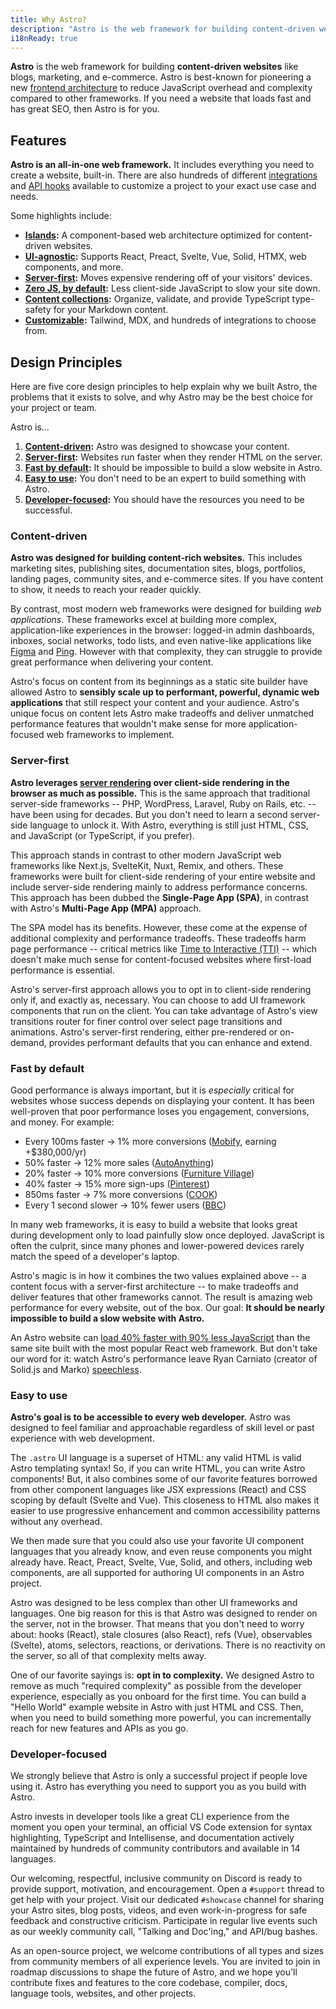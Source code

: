 ```yaml
---
title: Why Astro?
description: "Astro is the web framework for building content-driven websites like blogs, marketing, and e-commerce. Learn why Astro might be a good choice for your next website."
i18nReady: true
---
```


**Astro** is the web framework for building **content-driven websites** like blogs, marketing, and e-commerce. Astro is best-known for pioneering a new [frontend architecture](/en/concepts/islands/) to reduce JavaScript overhead and complexity compared to other frameworks. If you need a website that loads fast and has great SEO, then Astro is for you.

## Features

**Astro is an all-in-one web framework.** It includes everything you need to create a website, built-in. There are also hundreds of different [integrations](https://astro.build/integrations/) and [API hooks](/en/reference/integrations-reference/) available to customize a project to your exact use case and needs. 

Some highlights include:

- **[Islands](/en/concepts/islands/):** A component-based web architecture optimized for content-driven websites.
- **[UI-agnostic](/en/guides/framework-components/):** Supports React, Preact, Svelte, Vue, Solid, HTMX, web components, and more.
- **[Server-first](/en/basics/rendering/):** Moves expensive rendering off of your visitors' devices.
- **[Zero JS, by default](/en/basics/astro-components/):** Less client-side JavaScript to slow your site down.
- **[Content collections](/en/guides/content-collections/):** Organize, validate, and provide TypeScript type-safety for your Markdown content.
- **[Customizable](/en/guides/integrations-guide/):** Tailwind, MDX, and hundreds of integrations to choose from.

## Design Principles

Here are five core design principles to help explain why we built Astro, the problems that it exists to solve, and why Astro may be the best choice for your project or team.

Astro is...

1. **[Content-driven](#content-driven):** Astro was designed to showcase your content.
2. **[Server-first](#server-first):** Websites run faster when they render HTML on the server.
3. **[Fast by default](#fast-by-default):** It should be impossible to build a slow website in Astro.
4. **[Easy to use](#easy-to-use):** You don't need to be an expert to build something with Astro.
5. **[Developer-focused](#developer-focused):** You should have the resources you need to be successful.

### Content-driven

**Astro was designed for building content-rich websites.** This includes marketing sites, publishing sites, documentation sites, blogs, portfolios, landing pages, community sites, and e-commerce sites. If you have content to show, it needs to reach your reader quickly.

By contrast, most modern web frameworks were designed for building *web applications*. These frameworks excel at building more complex, application-like experiences in the browser: logged-in admin dashboards, inboxes, social networks, todo lists, and even native-like applications like [Figma](https://figma.com/) and [Ping](https://ping.gg/). However with that complexity, they can struggle to provide great performance when delivering your content.

Astro's focus on content from its beginnings as a static site builder have allowed Astro to **sensibly scale up to performant, powerful, dynamic web applications** that still respect your content and your audience. Astro's unique focus on content lets Astro make tradeoffs and deliver unmatched performance features that wouldn't make sense for more application-focused web frameworks to implement.

### Server-first

**Astro leverages [server rendering](/en/basics/rendering/) over client-side rendering in the browser as much as possible.** This is the same approach that traditional server-side frameworks -- PHP, WordPress, Laravel, Ruby on Rails, etc. -- have been using for decades. But you don't need to learn a second server-side language to unlock it. With Astro, everything is still just HTML, CSS, and JavaScript (or TypeScript, if you prefer).

This approach stands in contrast to other modern JavaScript web frameworks like Next.js, SvelteKit, Nuxt, Remix, and others. These frameworks were built for client-side rendering of your entire website and include server-side rendering mainly to address performance concerns. This approach has been dubbed the **Single-Page App (SPA)**, in contrast with Astro's **Multi-Page App (MPA)** approach.

The SPA model has its benefits. However, these come at the expense of additional complexity and performance tradeoffs. These tradeoffs harm page performance -- critical metrics like [Time to Interactive (TTI)](https://web.dev/interactive/) -- which doesn't make much sense for content-focused websites where first-load performance is essential.

Astro's server-first approach allows you to opt in to client-side rendering only if, and exactly as, necessary. You can choose to add UI framework components that run on the client. You can take advantage of Astro's view transitions router for finer control over select page transitions and animations. Astro's server-first rendering, either pre-rendered or on-demand, provides performant defaults that you can enhance and extend.

### Fast by default

Good performance is always important, but it is *especially* critical for websites whose success depends on displaying your content. It has been well-proven that poor performance loses you engagement, conversions, and money. For example:

- Every 100ms faster → 1% more conversions ([Mobify](https://web.dev/why-speed-matters/), earning +$380,000/yr)
- 50% faster → 12% more sales ([AutoAnything](https://www.digitalcommerce360.com/2010/08/19/web-accelerator-revs-conversion-and-sales-autoanything/))
- 20% faster → 10% more conversions ([Furniture Village](https://www.thinkwithgoogle.com/intl/en-gb/marketing-strategies/app-and-mobile/furniture-village-and-greenlight-slash-page-load-times-boosting-user-experience/))
- 40% faster → 15% more sign-ups ([Pinterest](https://medium.com/pinterest-engineering/driving-user-growth-with-performance-improvements-cfc50dafadd7))
- 850ms faster → 7% more conversions ([COOK](https://web.dev/why-speed-matters/))
- Every 1 second slower → 10% fewer users ([BBC](https://www.creativebloq.com/features/how-the-bbc-builds-websites-that-scale))

In many web frameworks, it is easy to build a website that looks great during development only to load painfully slow once deployed. JavaScript is often the culprit, since many phones and lower-powered devices rarely match the speed of a developer's laptop.

Astro's magic is in how it combines the two values explained above -- a content focus with a server-first architecture -- to make tradeoffs and deliver features that other frameworks cannot. The result is amazing web performance for every website, out of the box. Our goal: **It should be nearly impossible to build a slow website with Astro.** 

An Astro website can [load 40% faster with 90% less JavaScript](https://twitter.com/t3dotgg/status/1437195415439360003) than the same site built with the most popular React web framework. But don't take our word for it: watch Astro's performance leave Ryan Carniato (creator of Solid.js and Marko) [speechless](https://youtu.be/2ZEMb_H-LYE?t=8163).


### Easy to use

**Astro's goal is to be accessible to every web developer.** Astro was designed to feel familiar and approachable regardless of skill level or past experience with web development. 

The `.astro` UI language is a superset of HTML: any valid HTML is valid Astro templating syntax! So, if you can write HTML, you can write Astro components! But, it also combines some of our favorite features borrowed from other component languages like JSX expressions (React) and CSS scoping by default (Svelte and Vue). This closeness to HTML also makes it easier to use progressive enhancement and common accessibility patterns without any overhead.

We then made sure that you could also use your favorite UI component languages that you already know, and even reuse components you might already have. React, Preact, Svelte, Vue, Solid, and others, including web components, are all supported for authoring UI components in an Astro project.

Astro was designed to be less complex than other UI frameworks and languages. One big reason for this is that Astro was designed to render on the server, not in the browser. That means that you don't need to worry about: hooks (React), stale closures (also React), refs (Vue), observables (Svelte), atoms, selectors, reactions, or derivations. There is no reactivity on the server, so all of that complexity melts away.

One of our favorite sayings is: **opt in to complexity.** We designed Astro to remove as much "required complexity" as possible from the developer experience, especially as you onboard for the first time. You can build a "Hello World" example website in Astro with just HTML and CSS. Then, when you need to build something more powerful, you can incrementally reach for new features and APIs as you go.

### Developer-focused

We strongly believe that Astro is only a successful project if people love using it. Astro has everything you need to support you as you build with Astro.

Astro invests in developer tools like a great CLI experience from the moment you open your terminal, an official VS Code extension for syntax highlighting, TypeScript and Intellisense, and documentation actively maintained by hundreds of community contributors and available in 14 languages.

Our welcoming, respectful, inclusive community on Discord is ready to provide support, motivation, and encouragement. Open a `#support` thread to get help with your project. Visit our dedicated `#showcase` channel for sharing your Astro sites, blog posts, videos, and even work-in-progress for safe feedback and constructive criticism. Participate in regular live events such as our weekly community call, "Talking and Doc'ing," and API/bug bashes.

As an open-source project, we welcome contributions of all types and sizes from community members of all experience levels. You are invited to join in roadmap discussions to shape the future of Astro, and we hope you'll contribute fixes and features to the core codebase, compiler, docs, language tools, websites, and other projects.
